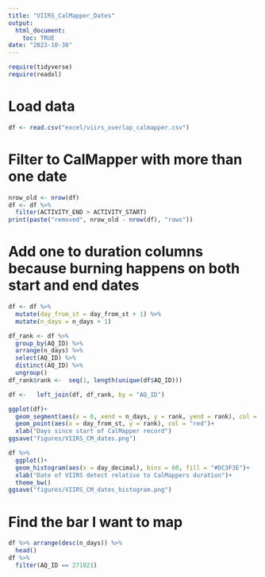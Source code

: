 ```yaml
---
title: "VIIRS_CalMapper_Dates"
output: 
  html_document:
    toc: TRUE
date: "2023-10-30"
---
```


```r
require(tidyverse)
require(readxl)
```

# Load data
```r
df <- read.csv("excel/viirs_overlap_calmapper.csv")
```

# Filter to CalMapper with more than one date 
```r
nrow_old <- nrow(df)
df <- df %>% 
  filter(ACTIVITY_END > ACTIVITY_START)
print(paste("removed", nrow_old - nrow(df), "rows"))
```

# Add one to duration columns because burning happens on both start and end dates
```r
df <- df %>% 
  mutate(day_from_st = day_from_st + 1) %>% 
  mutate(n_days = n_days + 1)
```

```r
df_rank <- df %>% 
  group_by(AQ_ID) %>% 
  arrange(n_days) %>% 
  select(AQ_ID) %>% 
  distinct(AQ_ID) %>% 
  ungroup()
df_rank$rank <-  seq(1, length(unique(df$AQ_ID)))
```

```r
df <-   left_join(df, df_rank, by = "AQ_ID")
```

```r
ggplot(df)+
  geom_segment(aes(x = 0, xend = n_days, y = rank, yend = rank), col = "dark green")+
  geom_point(aes(x = day_from_st, y = rank), col = "red")+
  xlab("Days since start of CalMapper record")
ggsave("figures/VIIRS_CM_dates.png")
```

```r
df %>% 
  ggplot()+
  geom_histogram(aes(x = day_decimal), bins = 60, fill = "#DC3F3E")+
  xlab("Date of VIIRS detect relative to CalMappers duration")+
  theme_bw()
ggsave("figures/VIIRS_CM_dates_histogram.png")
```

# Find the bar I want to map
```r
df %>% arrange(desc(n_days)) %>% 
  head()
df %>% 
  filter(AQ_ID == 271821)
```
